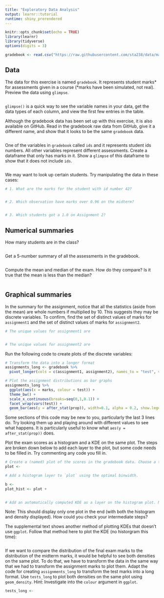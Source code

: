 ```yaml
---
title: "Exploratory Data Analysis"
output: learnr::tutorial
runtime: shiny_prerendered
---
```


```r
knitr::opts_chunk$set(echo = TRUE)
library(learnr)
library(tidyverse)
options(digits = 3)

gradebook <- read.csv("https://raw.githubusercontent.com/sta238/data/main/gradebook.csv")
```

## Data 

The data for this exercise is named `gradebook`. It represents student marks* for assessments given in a course (*marks have been simulated, not real). 
Preview the data using `glimpse`. 
```r

```
`glimpse()` is a quick way to see the variable names in your data, get the data types of each column, and view the first few entries in the table. 

Although the gradebook data has been set up with this exercise, it is also available on GitHub. Read in the gradebook raw data from GitHub, give it a different name, and show that it looks to be the same `gradebook` data.
```r


```

One of the variables in `gradebook` called `ids` and it represents student ids numbers. All other variables represent different assessments. Create a dataframe that only has marks in it. Show a `glimpse` of this dataframe to show that it does not include `ids`.
```r

```

We may want to look up certain students. Try manipulating the data in these cases: 
```r
# 1. What are the marks for the student with id number 42?


# 2. Which observation have marks over 0.96 on the midterm?


# 3. Which students got a 1.0 on Assignment 2?

```


## Numerical summaries

How many students are in the class?
```r


```

Get a 5-number summary of all the assessments in the gradebook.
```r

```


Compute the mean and median of the exam. How do they compare? Is it true that the mean is less than the median? 
```r


```


## Graphical summaries

In the summary for the assignment, notice that all the statistics (aside from the mean) are whole numbers if multiplied by 10. This suggests they may be discrete variables. To confirm, find the set of distinct values of marks for `assignment1` and the set of distinct values of marks for `assignment2`.
```r
# The unique values for assignment1 are


# The unique values for assignment2 are

```


Run the following code to create plots of the discrete variables:
```r
# Transform the data into a longer format 
assignments_long <- gradebook %>% 
  pivot_longer(cols = c(assignment1, assignment2), names_to = "test", values_to = "marks") 

# Plot the assignment distributions as bar graphs
assignments_long %>%
  ggplot(aes(x = marks, colour = test)) +
  theme_bw() +
  scale_x_continuous(breaks=seq(0,1,0.1)) +
  facet_wrap(vars(test)) +
  geom_bar(aes(y = after_stat(prop)), width=0.1, alpha = 0.2, show.legend = FALSE)
```
Some sections of this code may be new to you, particularly the last 3 lines do. Try looking them up and playing around with different values to see what happens. It is particularly useful to know what `aes(y = after_stat(prop))` does. 


Plot the exam scores as a histogram and a KDE on the same plot. The steps are broken down below to add each layer to the plot, but some code needs to be filled in. Try commenting any code you fill in.
```r
# Create a (named) plot of the scores in the gradebook data. Choose a theme.
plot <- 

# Add a histogram layer to `plot` using the optimal binwidth.

b <- 
plot_hist <- plot +
  

# Add an automatically computed KDE as a layer on the histogram plot. No need to name this plot. 


```
Note: This should display only one plot in the end (with both the histogram and density displayed). How could you check your intermediate steps?

The supplemental text shows another method of plotting KDEs that doesn't use `ggplot`. Follow that method here to plot the KDE (no historgram this time):
```r


```


If we want to compare the distribution of the final exam marks to the distribution of the midterm marks, it would be helpful to see both densities on the same plot. To do that, we have to transform the data in the same way that we had to transform the assignment marks to plot them. Adapt the code for creating `assignments_long` to transform the test marks into a long format. Use `tests_long` to plot both densities on the same plot using `geom_density`. Hint: Investigate into the `colour` argument in `ggplot`.
```r
tests_long <-
  

```


